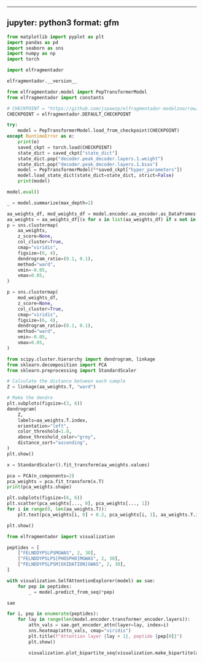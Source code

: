 ______________________________________________________________________

## jupyter: python3 format: gfm

```python
from matplotlib import pyplot as plt
import pandas as pd
import seaborn as sns
import numpy as np
import torch
```

```python
import elfragmentador

elfragmentador.__version__
```

```python
from elfragmentador.model import PepTransformerModel
from elfragmentador import constants

# CHECKPOINT = "https://github.com/jspaezp/elfragmentador-modelzoo/raw/main/0.50.0b14/0.50.0b14_onecycle_10e_64_120_val_l%3D0.141270_epoch%3D009.ckpt"
CHECKPOINT = elfragmentador.DEFAULT_CHECKPOINT

try:
    model = PepTransformerModel.load_from_checkpoint(CHECKPOINT)
except RuntimeError as e:
    print(e)
    saved_ckpt = torch.load(CHECKPOINT)
    state_dict = saved_ckpt["state_dict"]
    state_dict.pop("decoder.peak_decoder.layers.1.weight")
    state_dict.pop("decoder.peak_decoder.layers.1.bias")
    model = PepTransformerModel(**saved_ckpt["hyper_parameters"])
    model.load_state_dict(state_dict=state_dict, strict=False)
    print(model)

model.eval()
```

```python
_ = model.summarize(max_depth=2)
```

```python
aa_weights_df, mod_weights_df = model.encoder.aa_encoder.as_DataFrames()
aa_weights = aa_weights_df[(x for x in list(aa_weights_df) if x not in ["U", "EMPTY"])]
p = sns.clustermap(
    aa_weights,
    z_score=None,
    col_cluster=True,
    cmap="viridis",
    figsize=(6, 4),
    dendrogram_ratio=(0.1, 0.1),
    method="ward",
    vmin=-0.05,
    vmax=0.05,
)
```

```python
p = sns.clustermap(
    mod_weights_df,
    z_score=None,
    col_cluster=True,
    cmap="viridis",
    figsize=(6, 4),
    dendrogram_ratio=(0.1, 0.1),
    method="ward",
    vmin=-0.05,
    vmax=0.05,
)
```

```python
from scipy.cluster.hierarchy import dendrogram, linkage
from sklearn.decomposition import PCA
from sklearn.preprocessing import StandardScaler

# Calculate the distance between each sample
Z = linkage(aa_weights.T, "ward")

# Make the dendro
plt.subplots(figsize=(3, 6))
dendrogram(
    Z,
    labels=aa_weights.T.index,
    orientation="left",
    color_threshold=1.8,
    above_threshold_color="grey",
    distance_sort="ascending",
)
plt.show()
```

```python
x = StandardScaler().fit_transform(aa_weights.values)

pca = PCA(n_components=2)
pca_weights = pca.fit_transform(x.T)
print(pca_weights.shape)

plt.subplots(figsize=(6, 6))
plt.scatter(pca_weights[..., 0], pca_weights[..., 1])
for i in range(0, len(aa_weights.T)):
    plt.text(pca_weights[i, 0] + 0.2, pca_weights[i, 1], aa_weights.T.index[i])

plt.show()
```

```python
from elfragmentador import visualization

peptides = [
    ["FELNDDYPSLPSMGWAS", 2, 30],
    ["FELNDDYPSLPS[PHOSPHO]MGWAS", 2, 30],
    ["FELNDDYPSLPSM[OXIDATION]GWAS", 2, 30],
]

with visualization.SelfAttentionExplorer(model) as sae:
    for pep in peptides:
        _ = model.predict_from_seq(*pep)

sae
```

```python
for i, pep in enumerate(peptides):
    for lay in range(len(model.encoder.transformer_encoder.layers)):
        attn_vals = sae.get_encoder_attn(layer=lay, index=i)
        sns.heatmap(attn_vals, cmap="viridis")
        plt.title(f"Attention layer {lay + 1}, peptide {pep[0]}")
        plt.show()

        visualization.plot_bipartite_seq(visualization.make_bipartite(attn_vals))
```
